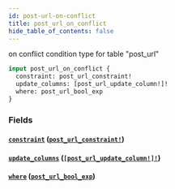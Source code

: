 ```yaml
---
id: post-url-on-conflict
title: post_url_on_conflict
hide_table_of_contents: false
---
```


on conflict condition type for table "post_url"

```graphql
input post_url_on_conflict {
  constraint: post_url_constraint!
  update_columns: [post_url_update_column!]!
  where: post_url_bool_exp
}
```

### Fields

#### [`constraint`](#) ([`post_url_constraint!`](../enums/post-url-constraint))

#### [`update_columns`](#) ([`[post_url_update_column!]!`](../enums/post-url-update-column))

#### [`where`](#) ([`post_url_bool_exp`](../inputs/post-url-bool-exp))
